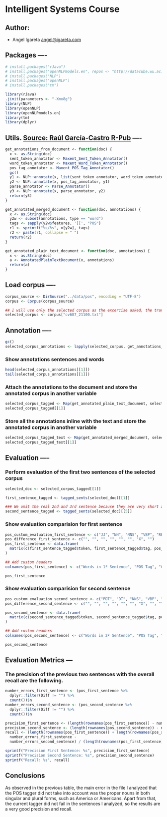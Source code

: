 # Intelligent Systems Course

## Author:

- Angel Igareta [angel@igareta.com](angel@igareta.com)

## Packages ----

```r
# install.packages("rJava")
# install.packages("openNLPmodels.en", repos <- "http://datacube.wu.ac.at")
# install.packages("NLP")
# install.packages("openNLP")
# install.packages("tm")

library(rJava)
.jinit(parameters <- "-Xmx8g")
library(NLP)
library(openNLP)
library(openNLPmodels.en)
library(tm)
library(dplyr)
```

## Utils. [Source: Raúl García-Castro R-Pub](https://rpubs.com/rgcmme/IS-HO2) ----

```r
get_annotations_from_document <- function(doc) {
  x <- as.String(doc)
  sent_token_annotator <- Maxent_Sent_Token_Annotator()
  word_token_annotator <- Maxent_Word_Token_Annotator()
  pos_tag_annotator <- Maxent_POS_Tag_Annotator()
  gc()
  y1 <- NLP::annotate(x, list(sent_token_annotator, word_token_annotator))
  y2 <- NLP::annotate(x, pos_tag_annotator, y1)
  parse_annotator <- Parse_Annotator()
  y3 <- NLP::annotate(x, parse_annotator, y2)
  return(y3)
}

get_annotated_merged_document <- function(doc, annotations) {
  x <- as.String(doc)
  y2w <- subset(annotations, type == "word")
  tags <- sapply(y2w$features, '[[', "POS")
  r1 <- sprintf("%s/%s", x[y2w], tags)
  r2 <- paste(r1, collapse = " ")
  return(r2)
}

get_annotated_plain_text_document <- function(doc, annotations) {
  x <- as.String(doc)
  a <- AnnotatedPlainTextDocument(x, annotations)
  return(a)
}
```

## Load corpus ----

```r
corpus_source <- DirSource("../data/pos", encoding = "UTF-8")
corpus <- Corpus(corpus_source)

## I will use only the selected corpus as the excercise asked, the transformations would be the same for the rest.
selected_corpus <- corpus["cv687_21100.txt"]
```

## Annotation ----

```r
gc()
selected_corpus_annotations <- lapply(selected_corpus, get_annotations_from_document)
```

### Show annotations sentences and words

```r
head(selected_corpus_annotations[[1]])
tail(selected_corpus_annotations[[1]])
```

### Attach the annotations to the document and store the annotated corpus in another variable

```r
selected_corpus_tagged <- Map(get_annotated_plain_text_document, selected_corpus, selected_corpus_annotations)
selected_corpus_tagged[[1]]
```

### Store all the annotations inline with the text and store the annotated corpus in another variable

```r
selected_corpus_tagged_text <- Map(get_annotated_merged_document, selected_corpus, selected_corpus_annotations)
selected_corpus_tagged_text[[1]]
```

## Evaluation ----

### Perform evaluation of the first two sentences of the selected corpus

```r
selected_doc <- selected_corpus_tagged[[1]]

first_sentence_tagged <- tagged_sents(selected_doc)[[1]]

### We omit the real 2nd and 3rd sentence because they are very short and is not valid, we take the fifth.
second_sentence_tagged <- tagged_sents(selected_doc)[[5]]
```

### Show evaluation comparision for first sentence

```r
pos_custom_evaluation_first_sentence <- c("JJ", "NN", "NNS", "VBP", "RB", "VBN", "NNP", ".")
pos_difference_first_sentence <- c("", "", "", "", "", "", "X", "")
pos_first_sentence <- data.frame(
  matrix(c(first_sentence_tagged$token, first_sentence_tagged$tag, pos_custom_evaluation_first_sentence, pos_difference_first_sentence), nrow = length(first_sentence_tagged$token))
)

## Add custom headers
colnames(pos_first_sentence) <- c("Words in 1º Sentence", "POS Tag", "Custom POS Tag", "Diff")

pos_first_sentence
```

### Show evaluation comparision for second sentence

```r
pos_custom_evaluation_second_sentence <- c("PDT", "DT", "NNS", "VBP", "JJ", "TO", "NPS", "CC", "NNS", ".")
pos_difference_second_sentence <- c("", "", "", "", "", "", "X", "", "", "")

pos_second_sentence <- data.frame(
  matrix(c(second_sentence_tagged$token, second_sentence_tagged$tag, pos_custom_evaluation_second_sentence, pos_difference_second_sentence), nrow = length(second_sentence_tagged$token))
)

## Add custom headers
colnames(pos_second_sentence) <- c("Words in 2º Sentence", "POS Tag", "Custom POS Tag", "Diff")

pos_second_sentence
```

## Evaluation Metrics ---

### The precision of the previous two sentences with the overall recall are the following.

```r
number_errors_first_sentence <- (pos_first_sentence %>%
  dplyr::filter(Diff != "") %>%
  count())$n
number_errors_second_sentence <- (pos_second_sentence %>%
  dplyr::filter(Diff != "") %>%
  count())$n

precision_first_sentence <- (length(rownames(pos_first_sentence)) - number_errors_first_sentence) / length(rownames(pos_first_sentence))
precision_second_sentence <- (length(rownames(pos_second_sentence)) - number_errors_second_sentence) / length(rownames(pos_second_sentence))
recall <- (length(rownames(pos_first_sentence)) + length(rownames(pos_second_sentence)) -
  number_errors_first_sentence -
  number_errors_second_sentence) / (length(rownames(pos_first_sentence)) + length(rownames(pos_second_sentence)))

sprintf("Precision First Sentence: %s", precision_first_sentence)
sprintf("Precision Second Sentence: %s", precision_second_sentence)
sprintf("Recall: %s", recall)
```

## Conclusions

As observed in the previous table, the main error in the file I analyzed that the POS tagger did not take into account was the proper nouns in both singular and plural forms, such as America or Americans. Apart from that, the current tagger did not fail in the sentences I analyzed, so the results are a very good precision and recall.
